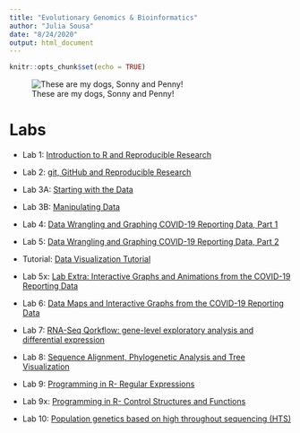 ```yaml
---
title: "Evolutionary Genomics & Bioinformatics"
author: "Julia Sousa"
date: "8/24/2020"
output: html_document
---
```


```r
knitr::opts_chunk$set(echo = TRUE)
```

![These are my dogs, Sonny and Penny!](IMG_2644.jpg)

# Labs

* Lab 1: [Introduction to R and Reproducible Research](Lab1.html)

* Lab 2: [git, GitHub and Reproducible Research](Lab2.html)

* Lab 3A: [Starting with the Data](Lab3A.html)

* Lab 3B: [Manipulating Data](Lab3B.html)

* Lab 4: [Data Wrangling and Graphing COVID-19 Reporting Data, Part 1](Lab4.html)

* Lab 5: [Data Wrangling and Graphing COVID-19 Reporting Data, Part 2](Lab5.html)

* Tutorial: [Data Visualization Tutorial](data_visualization.html)

* Lab 5x: [Lab Extra: Interactive Graphs and Animations from the COVID-19 Reporting Data](Lab5Extra.html)

* Lab 6: [Data Maps and Interactive Graphs from the COVID-19 Reporting Data](Lab6.html)


* Lab 7: [RNA-Seq Qorkflow: gene-level exploratory analysis and differential expression](Lab7.html)

* Lab 8: [Sequence Alignment, Phylogenetic Analysis and Tree Visualization](Lab8.html)

* Lab 9: [Programming in R- Regular Expressions](Lab9.html)

* Lab 9x: [Programming in R- Control Structures and Functions](Lab9x.html)

* Lab 10: [Population genetics based on high throughout sequencing (HTS)](Lab10.html)






